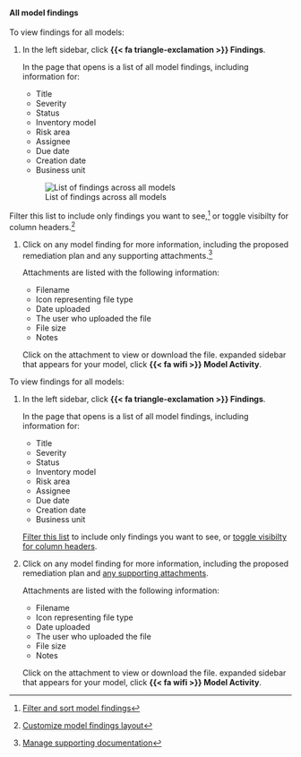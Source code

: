 :::: {.content-visible unless-format="revealjs"}
#### All model findings

To view findings for all models: 

1. In the left sidebar, click **{{< fa triangle-exclamation >}} Findings**.

   In the page that opens is a list of all model findings, including information for:

   - Title
   - Severity
   - Status
   - Inventory model
   - Risk area
   - Assignee
   - Due date
   - Creation date
   - Business unit

   ![List of findings across all models](/guide/model-validation/all-model-findings.png){fig-alt="A screenshot showing a list of findings across all models" .screenshot}

::: {.callout}
Filter this list to include only findings you want to see,^[[Filter and sort model findings](/guide/model-validation/view-filter-model-findings.qmd#filter-and-sort-model-findings)] or toggle visibilty for column headers.^[[Customize model findings layout](/guide/model-validation/view-filter-model-findings.qmd#customize-model-findings-layout)]

:::

1. Click on any model finding for more information, including the proposed remediation plan and any supporting attachments.^[[Manage supporting documentation](/guide/model-validation/add-manage-model-findings.qmd#manage-supporting-documentation)]

   Attachments are listed with the following information:

   - Filename 
   - Icon representing file type
   - Date uploaded
   - The user who uploaded the file
   - File size
   - Notes

   Click on the attachment to view or download the file.  expanded sidebar that appears for your model, click **{{< fa wifi >}} Model Activity**.

::::

:::: {.content-hidden unless-format="revealjs"}
To view findings for all models: 

1. In the left sidebar, click **{{< fa triangle-exclamation >}} Findings**.

   In the page that opens is a list of all model findings, including information for:

   - Title
   - Severity
   - Status
   - Inventory model
   - Risk area
   - Assignee
   - Due date
   - Creation date
   - Business unit

    [Filter this list](/guide/model-validation/view-filter-model-findings.qmd#filter-and-sort-model-findings){target="_blank"} to include only findings you want to see, or [toggle visibilty for column headers](/guide/model-validation/view-filter-model-findings.qmd#customize-model-findings-layout){target="_blank"}.

1. Click on any model finding for more information, including the proposed remediation plan and [any supporting attachments](/guide/model-validation/add-manage-model-findings.qmd#manage-supporting-documentation){target="_blank"}.

   Attachments are listed with the following information:

   - Filename 
   - Icon representing file type
   - Date uploaded
   - The user who uploaded the file
   - File size
   - Notes

   Click on the attachment to view or download the file.  expanded sidebar that appears for your model, click **{{< fa wifi >}} Model Activity**.

::::